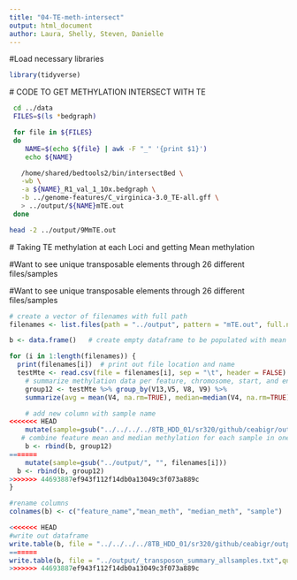 ```yaml
---
title: "04-TE-meth-intersect"
output: html_document
author: Laura, Shelly, Steven, Danielle
---
```



#Load necessary libraries
```r
library(tidyverse)
```



 # CODE TO GET METHYLATION INTERSECT WITH TE


```bash
 cd ../data
 FILES=$(ls *bedgraph)

 for file in ${FILES}
 do
    NAME=$(echo ${file} | awk -F "_" '{print $1}')
    echo ${NAME}

   /home/shared/bedtools2/bin/intersectBed \
   -wb \
   -a ${NAME}_R1_val_1_10x.bedgraph \
   -b ../genome-features/C_virginica-3.0_TE-all.gff \
   > ../output/${NAME}mTE.out
 done  
```


```bash
head -2 ../output/9MmTE.out
```



 # Taking TE methylation at each Loci and getting Mean methylation


 #Want to see unique transposable elements through 26 different files/samples 
 
 

#Want to see unique transposable elements through 26 different files/samples 
```r
# create a vector of filenames with full path 
filenames <- list.files(path = "../output", pattern = "mTE.out", full.names = TRUE)  

b <- data.frame()   # create empty dataframe to be populated with mean & median summary stats for each feature within a sample 

for (i in 1:length(filenames)) {  
  print(filenames[i])  # print out file location and name 
  testMte <- read.csv(file = filenames[i], sep = "\t", header = FALSE) # read in each sample data 
    # summarize methylation data per feature, chromosome, start, and end position with mean & median 
    group12 <- testMte %>% group_by(V13,V5, V8, V9) %>%   
    summarize(avg = mean(V4, na.rm=TRUE), median=median(V4, na.rm=TRUE)) %>%

    # add new column with sample name 
<<<<<<< HEAD
    mutate(sample=gsub("../../../../8TB_HDD_01/sr320/github/ceabigr/output/", "", filenames[i]))
   # combine feature mean and median methylation for each sample in one common dataframe called b
    b <- rbind(b, group12)
=======
    mutate(sample=gsub("../output/", "", filenames[i]))
  b <- rbind(b, group12)
>>>>>>> 44693887ef943f112f14db0a13049c3f073a889c
}

#rename columns
colnames(b) <- c("feature_name","mean_meth", "median_meth", "sample")

<<<<<<< HEAD
#write out dataframe
write.table(b, file = "../../../../8TB_HDD_01/sr320/github/ceabigr/output/transposon_summary_allsamples.txt",quote = F, row.names = F, sep = "\t")
=======
write.table(b, file = "../output/_transposon_summary_allsamples.txt",quote = F, row.names = F, sep = "\t")
>>>>>>> 44693887ef943f112f14db0a13049c3f073a889c
```











